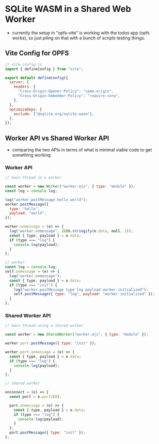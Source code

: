 # SQLite WASM in a Shared Web Worker

- currently the setup in "opfs-vite" is working with the todos app (opfs works), so just piling on that with a bunch of scripts testing things.

## Vite Config for OPFS

```js
// vite.config.js
import { defineConfig } from "vite";

export default defineConfig({
  server: {
    headers: {
      "Cross-Origin-Opener-Policy": "same-origin",
      "Cross-Origin-Embedder-Policy": "require-corp",
    },
  },
  optimizeDeps: {
    exclude: ["@sqlite.org/sqlite-wasm"],
  },
});
```

## Worker API vs Shared Worker API

- comparing the two APIs in terms of what is minimal viable code to get something working

### Worker API

```js
// main thread in a worker

const worker = new Worker("worker.mjs", { type: "module" });
const log = console.log;

log("worker.postMessage hello world");
worker.postMessage({
  type: "hello",
  payload: "world",
});

worker.onmessage = (e) => {
  log("worker.onmessage", JSON.stringify(e.data, null, 2));
  const { type, payload } = e.data;
  if (type === "log") {
    console.log(payload);
  }
};
```

```js
// worker
const log = console.log;
self.onmessage = (e) => {
  log("worker.onmessage");
  const { type, payload } = e.data;
  if (type === "init") {
    log("worker.postMessage type log payload worker initialized");
    self.postMessage({ type: "log", payload: "worker initialized" });
  }
};
```

### Shared Worker API

```js
// main thread using a shared worker

const worker = new SharedWorker("worker.mjs", { type: "module" });

worker.port.postMessage({ type: "init" });

worker.port.onmessage = (e) => {
  const { type, payload } = e.data;
  if (type === "log") {
    console.log(payload);
  }
};
```

```js
// shared worker

onconnect = (e) => {
  const port = e.ports[0];

  port.onmessage = (e) => {
    const { type, payload } = e.data;
    if (type === "log") {
      console.log(payload);
    }
  };
  port.postMessage({ type: "init" });
};
```
